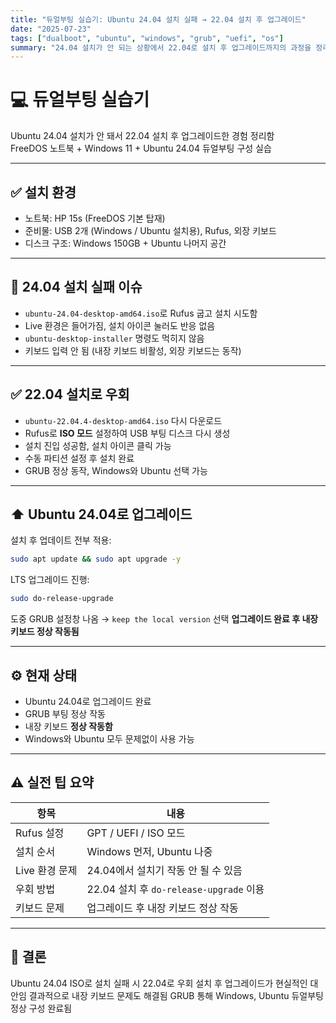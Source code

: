 ```yaml
---
title: "듀얼부팅 실습기: Ubuntu 24.04 설치 실패 → 22.04 설치 후 업그레이드"
date: "2025-07-23"
tags: ["dualboot", "ubuntu", "windows", "grub", "uefi", "os"]
summary: "24.04 설치가 안 되는 상황에서 22.04로 설치 후 업그레이드까지의 과정을 정리함"
---
```


# 💻 듀얼부팅 실습기

Ubuntu 24.04 설치가 안 돼서 22.04 설치 후 업그레이드한 경험 정리함  
FreeDOS 노트북 + Windows 11 + Ubuntu 24.04 듀얼부팅 구성 실습

---

## ✅ 설치 환경

- 노트북: HP 15s (FreeDOS 기본 탑재)
- 준비물: USB 2개 (Windows / Ubuntu 설치용), Rufus, 외장 키보드
- 디스크 구조: Windows 150GB + Ubuntu 나머지 공간

---

## 🚫 24.04 설치 실패 이슈

- `ubuntu-24.04-desktop-amd64.iso`로 Rufus 굽고 설치 시도함
- Live 환경은 들어가짐, 설치 아이콘 눌러도 반응 없음
- `ubuntu-desktop-installer` 명령도 먹히지 않음
- 키보드 입력 안 됨 (내장 키보드 비활성, 외장 키보드는 동작)

---

## ✅ 22.04 설치로 우회

- `ubuntu-22.04.4-desktop-amd64.iso` 다시 다운로드
- Rufus로 **ISO 모드** 설정하여 USB 부팅 디스크 다시 생성
- 설치 진입 성공함, 설치 아이콘 클릭 가능
- 수동 파티션 설정 후 설치 완료
- GRUB 정상 동작, Windows와 Ubuntu 선택 가능

---

## ⬆️ Ubuntu 24.04로 업그레이드

설치 후 업데이트 전부 적용:

```bash
sudo apt update && sudo apt upgrade -y
```

LTS 업그레이드 진행:

```bash
sudo do-release-upgrade
```

도중 GRUB 설정창 나옴 → `keep the local version` 선택
**업그레이드 완료 후 내장 키보드 정상 작동됨**

---

## ⚙️ 현재 상태

- Ubuntu 24.04로 업그레이드 완료
- GRUB 부팅 정상 작동
- 내장 키보드 **정상 작동함**
- Windows와 Ubuntu 모두 문제없이 사용 가능

---

## ⚠️ 실전 팁 요약

| 항목           | 내용                                    |
| -------------- | --------------------------------------- |
| Rufus 설정     | GPT / UEFI / ISO 모드                   |
| 설치 순서      | Windows 먼저, Ubuntu 나중               |
| Live 환경 문제 | 24.04에서 설치기 작동 안 될 수 있음     |
| 우회 방법      | 22.04 설치 후 `do-release-upgrade` 이용 |
| 키보드 문제    | 업그레이드 후 내장 키보드 정상 작동     |

---

## 🧾 결론

Ubuntu 24.04 ISO로 설치 실패 시
22.04로 우회 설치 후 업그레이드가 현실적인 대안임
결과적으로 내장 키보드 문제도 해결됨
GRUB 통해 Windows, Ubuntu 듀얼부팅 정상 구성 완료됨
